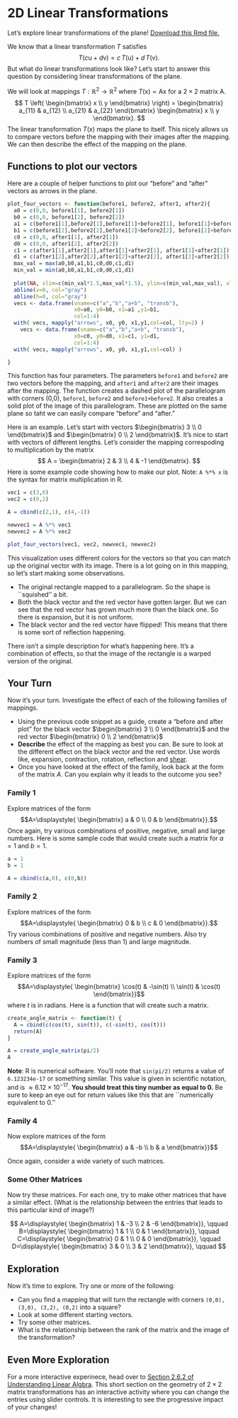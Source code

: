 
# 2D Linear Transformations

Let's explore linear transformations of the plane! [Download this Rmd file.](https://github.com/mathbeveridge/math236_f20/blob/main/02-linear-transformations.Rmd)

We know that a linear transformation $T$ satisfies
$$
T(c \mathsf{u} + d \mathsf{v}) = c\, T( \mathsf{u}) +d \, T( \mathsf{v}).
$$
But what do linear transformations look like? Let's start to answer this question by considering linear transformations of the plane. 

We will look at mappings $T: \mathbb{R}^2 \rightarrow \mathbb{R}^2$ where $T(\mathsf{x}) = \mathsf{A} \mathsf{x}$ for a $2 \times 2$ matrix $\mathsf{A}$.
$$
T \left( \begin{bmatrix} x \\ y \end{bmatrix} \right) = 
\begin{bmatrix} a_{11} & a_{12} \\ a_{21} & a_{22} \end{bmatrix} \begin{bmatrix} x \\ y \end{bmatrix}.
$$
The linear transformation $T(\mathsf{x})$ maps the plane to itself. This nicely allows us to compare vectors before the mapping with their images after the mapping. We can then describe the effect of the mapping on the plane.


## Functions to plot our vectors

Here are a couple of helper functions to plot our "before" and "after" vectors as arrows in the plane. 


```r

plot_four_vectors <- function(before1, before2, after1, after2){
  a0 = c(0,0, before1[1], before2[1])
  b0 = c(0,0, before1[2], before2[2])
  a1 = c(before1[1],before2[1],before1[1]+before2[1], before1[1]+before2[1])
  b1 = c(before1[2],before2[2],before1[2]+before2[2], before1[2]+before2[2])
  c0 = c(0,0, after1[1], after2[1])
  d0 = c(0,0, after1[2], after2[2])
  c1 = c(after1[1],after2[1],after1[1]+after2[1], after1[1]+after2[1])
  d1 = c(after1[2],after2[2],after1[2]+after2[2], after1[2]+after2[2])
  max_val = max(a0,b0,a1,b1,c0,d0,c1,d1)
  min_val = min(a0,b0,a1,b1,c0,d0,c1,d1)
  
  plot(NA, xlim=c(min_val*1.5,max_val*1.5), ylim=c(min_val,max_val), xlab="X", ylab="Y", )
  abline(v=0, col="gray")
  abline(h=0, col="gray")
  vecs <- data.frame(vname=c("a","b","a+b", "transb"), 
                     x0=a0, y0=b0, x1=a1 ,y1=b1, 
                     col=1:4)
  with( vecs, mapply("arrows", x0, y0, x1,y1,col=col, lty=2) )
    vecs <- data.frame(vname=c("a","b","a+b", "transb"), 
                     x0=c0, y0=d0, x1=c1, y1=d1, 
                     col=1:4)
  with( vecs, mapply("arrows", x0, y0, x1,y1,col=col) )

}
```


This function has four parameters. The parameters `before1` and `before2` are two vectors before the mapping, and `after1` and `after2` are their images after the mapping. The function creates a dashed plot of the  parallelogram with corners (0,0), `before1`, `before2` and `before1+before2`. It also creates a solid plot of the image of this parallelogram. These are plotted on the same plane so taht we can easily compare "before" and "after."

Here is an example. Let's start with vectors $\begin{bmatrix} 3 \\ 0 \end{bmatrix}$ and $\begin{bmatrix} 0 \\ 2 \end{bmatrix}$. It's nice to start with vectors of different lengths. Let's consider the mapping correspoding to multiplication by the matrix
$$
A = \begin{bmatrix} 2 & 3 \\ 4 & -1 \end{bmatrix}.
$$
Here is some example code showing how to make our plot. Note: `A %*% x` is the syntax for matrix multiplication in R. 


```r

vec1 = c(3,0)
vec2 = c(0,2)

A = cbind(c(2,1), c(4,-1))

newvec1 = A %*% vec1
newvec2 = A %*% vec2

plot_four_vectors(vec1, vec2, newvec1, newvec2)
```

This visualization uses different colors for the vectors so that you can match up the original vector with its image. There is a lot going on in this mapping, so let's start making some observations.

* The original rectangle mapped to a parallelogram. So the shape is ``squished'' a bit.
* Both the black vector and the red vector have gotten larger. But we can see that the red vector has grown much more than the black one. So there is expansion, but it is not uniform.
* The black vector and the red vector have flipped! This means that there is some sort of reflection happening. 

There isn't a simple description for what's happening here. It's a combination of effects, so that the image of the rectangle is a warped version of the original.


## Your Turn

Now it's your turn. Investigate the effect of each of the following families of mappings.

* Using the previous code snippet as a guide, create a "before and after plot" for the black vector $\begin{bmatrix} 3 \\ 0 \end{bmatrix}$ and the red vector $\begin{bmatrix} 0 \\ 2 \end{bmatrix}$
* **Describe** the effect of the mapping as best you can. Be sure to look at the different effect on the black vector and the red vector. Use words like, expansion, contraction, rotation, reflection and [shear](https://en.wikipedia.org/wiki/Shear_force#/media/File:Simple_shear_in_2D.svg).
* Once you have looked at the effect of the family, look back at the form of the matrix $A$. Can you explain why it leads to the outcome you see?

### Family 1

Explore matrices of the form 
$$A=\displaystyle{ \begin{bmatrix} a & 0 \\ 0 & b \end{bmatrix}}.$$
Once again, try various combinations of positive, negative, small and large  numbers. Here is some sample code that would create such a matrix for $a=1$ and $b=1$.

```r
a = 1
b = 1

A = cbind(c(a,0), c(0,b))
```


### Family 2

Explore matrices of the form 
$$A=\displaystyle{ \begin{bmatrix} 0 & b \\ c & 0 \end{bmatrix}}.$$
Try various combinations of positive and negative numbers. Also try numbers of small magnitude (less than 1) and large magnitude. 


### Family 3

Explore matrices of the form 
$$A=\displaystyle{ \begin{bmatrix} \cos(t) & -\sin(t) \\ \sin(t) & \cos(t) \end{bmatrix}}$$
where $t$ is in radians. Here is a function that will create such a matrix.

```r
create_angle_matrix <- function(t) {
  A = cbind(c(cos(t), sin(t)), c(-sin(t), cos(t)))
  return(A)
}

A = create_angle_matrix(pi/2)
A
```
**Note**: R is numerical software. You'll note that ``sin(pi/2)`` returns a value of ``6.123234e-17`` or something similar. This value is given in scientific notation, and is $\approx 6.12 \times 10^{-17}$. **You should treat this tiny number as equal to 0.** Be sure to keep an eye out for return values like this that are ``numerically equivalent to 0.''


### Family 4

Now explore matrices of the form 
$$A=\displaystyle{ \begin{bmatrix} a & -b \\ b & a \end{bmatrix}}$$

Once again, consider a wide variety of such matrices. 


### Some Other Matrices

Now try these matrices. For each one, try to make other matrices that have a similar effect. (What is the relationship between the entries that leads to this particular kind of image?)


$$
A=\displaystyle{ \begin{bmatrix} 1 & -3 \\  2 & -6 \end{bmatrix}},
\qquad
B=\displaystyle{ \begin{bmatrix} 1 & 1 \\  0 & 1 \end{bmatrix}},
\qquad
C=\displaystyle{ \begin{bmatrix} 0 & 1 \\  0 & 0 \end{bmatrix}},
\qquad
D=\displaystyle{ \begin{bmatrix} 3 & 0 \\  3 & 2 \end{bmatrix}},
\qquad
$$





## Exploration

Now it's time to explore. Try one or more of the following:

* Can you find a mapping that will turn the rectangle with corners ``(0,0), (3,0), (3,2), (0,2)`` into a square?
* Look at some different starting vectors. 
* Try some other matrices.
* What is the relationship between the rank of the matrix and the image of the transformation?

## Even More Exploration

For a more interactive experinece, head over to [Section 2.6.2 of Understanding Linear Algbra](http://merganser.math.gvsu.edu/david/linear.algebra/ula/ula/sec-transforms-geom.html). This short section on the geometry of $2 \times 2$ matrix transformations has an interactive activity where you can change the entries using slider controls. It is interesting to see the progressive impact of your changes!
